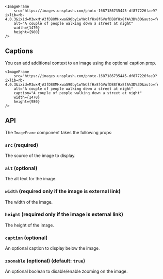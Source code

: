 
<ImageFrame
    src="https://images.unsplash.com/photo-1687186735445-df877226fae9?ixlib=rb-4.0.3&ixid=M3wxMjA3fDB8MHxwaG90by1wYWdlfHx8fGVufDB8fHx8fA%3D%3D&auto=format&fit=crop&w=1470&q=80"
    alt="A couple of people walking down a street at night"
    width={1470}
    height={980}
/>

```mdx
<ImageFrame
    src="https://images.unsplash.com/photo-1687186735445-df877226fae9?ixlib=rb-4.0.3&ixid=M3wxMjA3fDB8MHxwaG90by1wYWdlfHx8fGVufDB8fHx8fA%3D%3D&auto=format&fit=crop&w=1470&q=80"
    alt="A couple of people walking down a street at night"
    width={1470}
    height={980}
/>
```

## Captions

You can add additional context to an image using the optional caption prop.

<ImageFrame
    src="https://images.unsplash.com/photo-1687186735445-df877226fae9?ixlib=rb-4.0.3&ixid=M3wxMjA3fDB8MHxwaG90by1wYWdlfHx8fGVufDB8fHx8fA%3D%3D&auto=format&fit=crop&w=1470&q=80"
    alt="A couple of people walking down a street at night"
    caption="A couple of people walking down a street at night"
    width={1470}
    height={980}
/>


```mdx
<ImageFrame
    src="https://images.unsplash.com/photo-1687186735445-df877226fae9?ixlib=rb-4.0.3&ixid=M3wxMjA3fDB8MHxwaG90by1wYWdlfHx8fGVufDB8fHx8fA%3D%3D&auto=format&fit=crop&w=1470&q=80"
    alt="A couple of people walking down a street at night"
    caption="A couple of people walking down a street at night"
    width={1470}
    height={980}
/>
```


## API

The `ImageFrame` component takes the following props:

### `src` (required)

The source of the image to display.

### `alt` (optional)

The alt text for the image.

### `width` (required only if the image is external link)

The width of the image.

### `height` (required only if the image is external link)

The height of the image.

### `caption` (optional)

An optional caption to display below the image.

### `zoomable` (optional) (default: `true`)

An optional boolean to disable/enable zooming on the image.